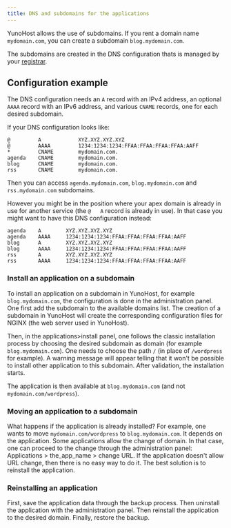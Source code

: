 ```yaml
---
title: DNS and subdomains for the applications
---
```


YunoHost allows the use of subdomains. If you rent a domain name `mydomain.com`,
you can create a subdomain `blog.mydomain.com`.

The subdomains are created in the DNS configuration thats is managed by your [registrar](/admin/get_started/providers/registrar/).

## Configuration example

The DNS configuration needs an `A` record with an IPv4 address, an optional `AAAA` record with an 
IPv6 address, and various `CNAME` records, one for each desired subdomain.

If your DNS configuration looks like:

```text
@         A            XYZ.XYZ.XYZ.XYZ
@         AAAA         1234:1234:1234:FFAA:FFAA:FFAA:FFAA:AAFF
*         CNAME        mydomain.com.
agenda    CNAME        mydomain.com.
blog      CNAME        mydomain.com.
rss       CNAME        mydomain.com.
```

Then you can access `agenda.mydomain.com`, `blog.mydomain.com` and `rss.mydomain.com` subdomains.

However you might be in the position where your apex domain is already in use for another service
(the `@   A` record is already in use).
In that case you might want to have this DNS configuration instead:

```
agenda    A        XYZ.XYZ.XYZ.XYZ
agenda    AAAA     1234:1234:1234:FFAA:FFAA:FFAA:FFAA:AAFF
blog      A        XYZ.XYZ.XYZ.XYZ
blog      AAAA     1234:1234:1234:FFAA:FFAA:FFAA:FFAA:AAFF
rss       A        XYZ.XYZ.XYZ.XYZ
rss       AAAA     1234:1234:1234:FFAA:FFAA:FFAA:FFAA:AAFF
```

### Install an application on a subdomain

To install an application on a subdomain in YunoHost, for example `blog.mydomain.com`, the configuration is done in the administration panel. One first add the subdomain to the available domains list. The creation of a subdomain in YunoHost will create the corresponding configuration files for NGINX (the web server used in YunoHost).

Then, in the applications>install panel, one follows the classic installation process by choosing the desired subdomain as domain (for example `blog.mydomain.com`). One needs to choose the path `/` (in place of `/wordpress` for example). A warning message will appear telling that it won't be possible to install other application to this subdomain. After validation, the installation starts.

The application is then available at `blog.mydomain.com` (and not `mydomain.com/wordpress`).

### Moving an application to a subdomain

What happens if the application is already installed? For example, one wants to move `mydomain.com/wordpress` to `blog.mydomain.com`.
It depends on the application.
Some applications allow the change of domain. In that case, one can proceed to the change through the administration panel: Applications > the_app_name > change URL.
If the application doesn't allow URL change, then there is no easy way to do it. The best solution is to reinstall the application.

### Reinstalling an application

First, save the application data through the backup process. Then uninstall the application with the administration panel. Then reinstall the application to the desired domain. Finally, restore the backup.
